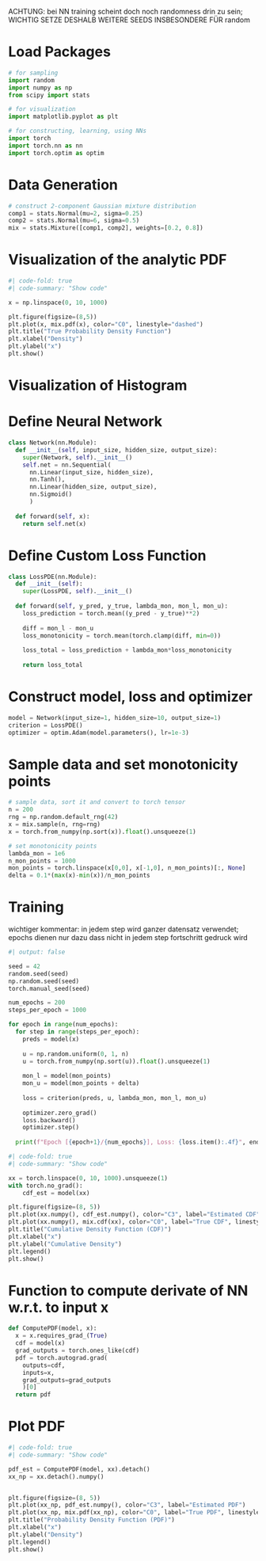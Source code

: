 ACHTUNG: bei NN training scheint doch noch randomness drin zu sein; WICHTIG SETZE DESHALB WEITERE SEEDS INSBESONDERE FÜR random

# Load Packages

```python
# for sampling
import random
import numpy as np
from scipy import stats

# for visualization
import matplotlib.pyplot as plt

# for constructing, learning, using NNs
import torch
import torch.nn as nn
import torch.optim as optim
```

# Data Generation

```python
# construct 2-component Gaussian mixture distribution
comp1 = stats.Normal(mu=2, sigma=0.25)
comp2 = stats.Normal(mu=6, sigma=0.5)
mix = stats.Mixture([comp1, comp2], weights=[0.2, 0.8])
```

# Visualization of the analytic PDF

```python
#| code-fold: true
#| code-summary: "Show code"

x = np.linspace(0, 10, 1000)

plt.figure(figsize=(8,5))
plt.plot(x, mix.pdf(x), color="C0", linestyle="dashed")
plt.title("True Probability Density Function")
plt.xlabel("Density")
plt.ylabel("x")
plt.show()
```

# Visualization of Histogram

# Define Neural Network

```python
class Network(nn.Module):
  def __init__(self, input_size, hidden_size, output_size):
    super(Network, self).__init__()
    self.net = nn.Sequential(
      nn.Linear(input_size, hidden_size),
      nn.Tanh(),
      nn.Linear(hidden_size, output_size),
      nn.Sigmoid()
      )
    
  def forward(self, x):
    return self.net(x)

```

# Define Custom Loss Function

```python
class LossPDE(nn.Module):
  def __init__(self):
    super(LossPDE, self).__init__()
  
  def forward(self, y_pred, y_true, lambda_mon, mon_l, mon_u):
    loss_prediction = torch.mean((y_pred - y_true)**2)
    
    diff = mon_l - mon_u
    loss_monotonicity = torch.mean(torch.clamp(diff, min=0))
    
    loss_total = loss_prediction + lambda_mon*loss_monotonicity
    
    return loss_total

```

# Construct model, loss and optimizer

```python
model = Network(input_size=1, hidden_size=10, output_size=1)
criterion = LossPDE()
optimizer = optim.Adam(model.parameters(), lr=1e-3)
```

# Sample data and set monotonicity points

```python
# sample data, sort it and convert to torch tensor
n = 200
rng = np.random.default_rng(42)
x = mix.sample(n, rng=rng)
x = torch.from_numpy(np.sort(x)).float().unsqueeze(1)

# set monotonicity points
lambda_mon = 1e6
n_mon_points = 1000
mon_points = torch.linspace(x[0,0], x[-1,0], n_mon_points)[:, None]
delta = 0.1*(max(x)-min(x))/n_mon_points
```

# Training

wichtiger kommentar: in jedem step wird ganzer datensatz verwendet; epochs dienen nur dazu dass nicht in jedem step fortschritt gedruck wird

```python
#| output: false

seed = 42
random.seed(seed)
np.random.seed(seed)
torch.manual_seed(seed)

num_epochs = 200
steps_per_epoch = 1000

for epoch in range(num_epochs):
  for step in range(steps_per_epoch):
    preds = model(x)
    
    u = np.random.uniform(0, 1, n)
    u = torch.from_numpy(np.sort(u)).float().unsqueeze(1)
    
    mon_l = model(mon_points)
    mon_u = model(mon_points + delta)
    
    loss = criterion(preds, u, lambda_mon, mon_l, mon_u)
    
    optimizer.zero_grad()
    loss.backward()
    optimizer.step()
    
  print(f"Epoch [{epoch+1}/{num_epochs}], Loss: {loss.item():.4f}", end="\r", flush=True)

```

```python
#| code-fold: true
#| code-summary: "Show code"

xx = torch.linspace(0, 10, 1000).unsqueeze(1)
with torch.no_grad():
    cdf_est = model(xx)

plt.figure(figsize=(8, 5))
plt.plot(xx.numpy(), cdf_est.numpy(), color="C3", label="Estimated CDF")
plt.plot(xx.numpy(), mix.cdf(xx), color="C0", label="True CDF", linestyle="dashed")
plt.title("Cumulative Density Function (CDF)")
plt.xlabel("x")
plt.ylabel("Cumulative Density")
plt.legend()
plt.show()

```

# Function to compute derivate of NN w.r.t. to input x

```python
def ComputePDF(model, x):
  x = x.requires_grad_(True)
  cdf = model(x)
  grad_outputs = torch.ones_like(cdf)
  pdf = torch.autograd.grad(
    outputs=cdf,
    inputs=x,
    grad_outputs=grad_outputs
    )[0]
  return pdf

```

# Plot PDF

```python
#| code-fold: true
#| code-summary: "Show code"

pdf_est = ComputePDF(model, xx).detach()
xx_np = xx.detach().numpy()


plt.figure(figsize=(8, 5))
plt.plot(xx_np, pdf_est.numpy(), color="C3", label="Estimated PDF")
plt.plot(xx_np, mix.pdf(xx_np), color="C0", label="True PDF", linestyle='dashed')
plt.title("Probability Density Function (PDF)")
plt.xlabel("x")
plt.ylabel("Density")
plt.legend()
plt.show()

```
